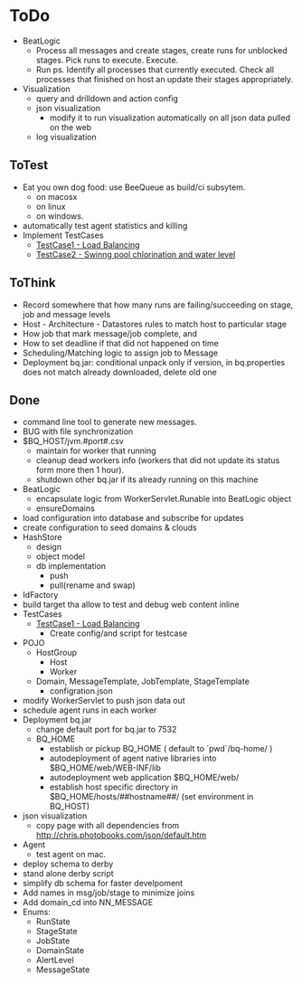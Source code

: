 = ToDo =
* BeatLogic
** Process all messages and create stages, create runs for unblocked stages. Pick runs to execute. Execute.
** Run ps. Identify all processes that currently executed.  Check all processes that finished on host an update their stages appropriately.
* Visualization
** query and drilldown and action config
** json visualization 
*** modify it to run visualization automatically on all json data pulled on the web
** log visualization

== ToTest ==
* Eat you own dog food: use BeeQueue as build/ci subsytem.
** on macosx
** on linux
** on windows.
* automatically test agent statistics and killing 
* Implement TestCases
** [[TestCase1.mediawiki|TestCase1 - Load Balancing]]
** [[TestCase2.mediawiki|TestCase2 - Swinng pool chlorination and water level]]


== ToThink ==

* Record somewhere that how many runs are failing/succeeding on stage, job and message levels
* Host - Architecture - Datastores rules to match host to particular stage
* How job that mark message/job complete, and 
* How to set deadline if that did not happened on time
* Scheduling/Matching logic to assign job to Message
* Deployment bq.jar: conditional unpack only if version, in bq.properties does not match already downloaded, delete old one

== Done ==

* command line tool to generate new messages.
* BUG with file synchronization
* $BQ_HOST/jvm.#port#.csv
** maintain for worker that running
** cleanup dead workers info (workers that did not update its status form more then 1 hour).
** shutdown other bq.jar if its already running on this machine 
* BeatLogic
** encapsulate logic from WorkerServlet.Runable into BeatLogic object
** ensureDomains
* load configuration into database and subscribe for updates
* create configuration to seed domains & clouds 
* HashStore
** design
** object model
** db implementation
*** push
*** pull(rename and swap)
* IdFactory
* build target tha allow to test and debug web content inline 
* TestCases
** [[TestCase1.mediawiki|TestCase1 - Load Balancing]]
*** Create config/and script for testcase 
* POJO
** HostGroup
*** Host
*** Worker
** Domain, MessageTemplate, JobTemplate, StageTemplate
*** configration.json
* modify WorkerServlet to push json data out
* schedule agent runs in each worker
* Deployment bq.jar
** change default port for bq.jar to 7532
** BQ_HOME
*** establish or pickup BQ_HOME ( default to `pwd`/bq-home/ )
*** autodeployment of agent native libraries into $BQ_HOME/web/WEB-INF/lib
*** autodeployment web application $BQ_HOME/web/
*** establish host specific directory in $BQ_HOME/hosts/##hostname##/ (set environment in BQ_HOST)
* json visualization 
** copy page with all dependencies from http://chris.photobooks.com/json/default.htm
* Agent
** test agent on mac.
* deploy schema to derby
* stand alone derby script
* simplify db schema for faster develpoment
* Add names in msg/job/stage to minimize joins
* Add domain_cd into NN_MESSAGE
* Enums: 
** RunState 
** StageState
** JobState
** DomainState
** AlertLevel
** MessageState
